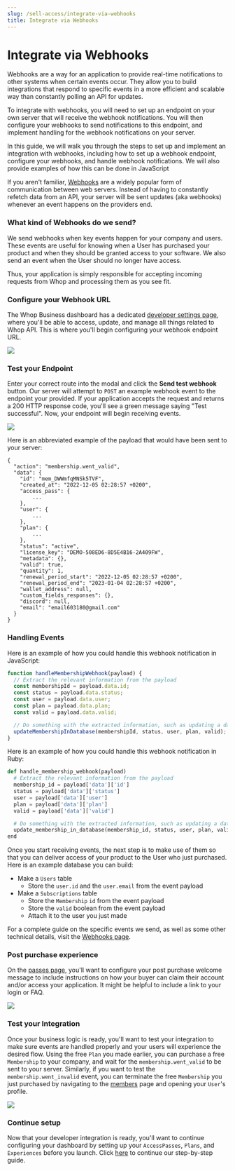 ```yaml
---
slug: /sell-access/integrate-via-webhooks
title: Integrate via Webhooks
---
```


# Integrate via Webhooks

Webhooks are a way for an application to provide real-time notifications to other systems when certain events occur. They allow you to build integrations that respond to specific events in a more efficient and scalable way than constantly polling an API for updates.

To integrate with webhooks, you will need to set up an endpoint on your own server that will receive the webhook notifications. You will then configure your webhooks to send notifications to this endpoint, and implement handling for the webhook notifications on your server.

In this guide, we will walk you through the steps to set up and implement an integration with webhooks, including how to set up a webhook endpoint, configure your webhooks, and handle webhook notifications. We will also provide examples of how this can be done in JavaScript

If you aren't familiar, [Webhooks](https://hookdeck.com/webhooks/guides/what-are-webhooks-how-they-work#what-is-a-webhook) are a widely popular form of communication between web servers. Instead of having to constantly refetch data from an API, your server will be sent updates (aka webhooks) whenever an event happens on the providers end.

### What kind of Webhooks do we send?

We send webhooks when key events happen for your company and users. These events are useful for knowing when a User has purchased your product and when they should be granted access to your software. We also send an event when the User should no longer have access.

Thus, your application is simply responsible for accepting incoming requests from Whop and processing them as you see fit.

### Configure your Webhook URL

The Whop Business dashboard has a dedicated [developer settings page](https://dash.whop.com/developer), where you'll be able to access, update, and manage all things related to Whop API. This is where you'll begin configuring your webhook endpoint URL.

![](https://i.imgur.com/VVpkNxX.png)

### Test your Endpoint

Enter your correct route into the modal and click the **Send test webhook** button. Our server will attempt to `POST` an example webhook event to the endpoint your provided. If your application accepts the request and returns a 200 HTTP response code, you'll see a green message saying "Test successful". Now, your endpoint will begin receiving events.

![](https://i.imgur.com/MzZKSyU.png)

Here is an abbreviated example of the payload that would have been sent to your server:

```
{
  "action": "membership.went_valid",
  "data": {
    "id": "mem_DWWmfqMNSk5TVF",
    "created_at": "2022-12-05 02:28:57 +0200",
    "access_pass": {
        ...
    },
    "user": {
        ...
    },
    "plan": {
        ...
    },
    "status": "active",
    "license_key": "DEMO-508ED6-8D5E4B16-2A409FW",
    "metadata": {},
    "valid": true,
    "quantity": 1,
    "renewal_period_start": "2022-12-05 02:28:57 +0200",
    "renewal_period_end": "2023-01-04 02:28:57 +0200",
    "wallet_address": null,
    "custom_fields_responses": {},
    "discord": null,
    "email": "email603180@gmail.com"
  }
}
```

### Handling Events

Here is an example of how you could handle this webhook notification in JavaScript:

```js
function handleMembershipWebhook(payload) {
  // Extract the relevant information from the payload
  const membershipId = payload.data.id;
  const status = payload.data.status;
  const user = payload.data.user;
  const plan = payload.data.plan;
  const valid = payload.data.valid;

  // Do something with the extracted information, such as updating a database or sending an email
  updateMembershipInDatabase(membershipId, status, user, plan, valid);
}
```

Here is an example of how you could handle this webhook notification in Ruby:

```python
def handle_membership_webhook(payload)
  # Extract the relevant information from the payload
  membership_id = payload['data']['id']
  status = payload['data']['status']
  user = payload['data']['user']
  plan = payload['data']['plan']
  valid = payload['data']['valid']

  # Do something with the extracted information, such as updating a database or sending an email
  update_membership_in_database(membership_id, status, user, plan, valid)
end
```

Once you start receiving events, the next step is to make use of them so that you can deliver access of your product to the User who just purchased. Here is an example database you can build:

- Make a `Users` table
  - Store the `user.id` and the `user.email` from the event payload
- Make a `Subscriptions` table
  - Store the `Membership` `id` from the event payload
  - Store the `valid` boolean from the event payload
  - Attach it to the user you just made

For a complete guide on the specific events we send, as well as some other technical details, visit the [Webhooks page](/webhooks/).

### Post purchase experience

On the [passes page](https://dash.whop.com/passes/), you'll want to configure your post purchase welcome message to include instructions on how your buyer can claim their account and/or access your application. It might be helpful to include a link to your login or FAQ.

![](https://i.imgur.com/Q9hlq4N.png)

### Test your Integration

Once your business logic is ready, you'll want to test your integration to make sure events are handled properly and your users will experience the desired flow. Using the free `Plan` you made earlier, you can purchase a free `Membership` to your company, and wait for the `membership.went_valid` to be sent to your server. Similarly, if you want to test the `membership.went_invalid` event, you can terminate the free `Membership` you just purchased by navigating to the [members](https://dash.whop.com/members) page and opening your `User`'s profile.

![](https://i.imgur.com/lNsrc3Q.png)

### Continue setup

Now that your developer integration is ready, you'll want to continue configuring your dashboard by setting up your `AccessPasses`, `Plans`, and `Experiences` before you launch. Click [here](/getting-started/sell-access#finish-setup) to continue our step-by-step guide.
